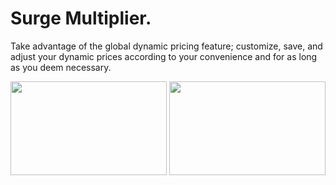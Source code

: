 # Surge Multiplier. 
Take advantage of the global dynamic pricing feature; customize, save, and adjust your dynamic prices according to your convenience and for as long as you deem necessary.

<img height="150" src="https://www.meterapp.co/surge_multiplier/Screenshot_1701279465.png" width="250"/>
<img height="150" src="https://www.meterapp.co/surge_multiplier/Screenshot_1701279475.png" width="250"/>
